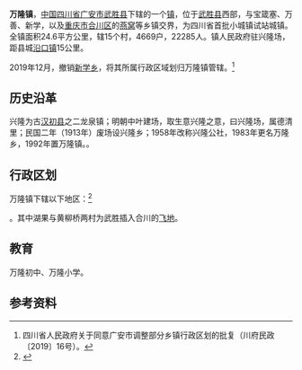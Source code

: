 {{中国乡级行政区|51/16/22/113/000
| 政府驻地 = 武渝路162号
}}
'''万隆镇'''，[[中华人民共和国|中国]][[四川省|四川省]][[广安市|广安市]][[武胜县|武胜县]]下辖的一个[[镇|镇]]，位于[[武胜县|武胜县]]西部，与宝箴塞、万善、新学，以及[[重庆市|重庆市]][[合川区|合川区]]的[[燕窝镇|燕窝]]等乡镇交界，为四川省首批小城镇试站城镇。全镇面积24.6平方公里，辖15个村，4669户，22285人。镇人民政府驻兴隆场，距县城[[沿口镇|沿口镇]]15公里。

2019年12月，撤销[[新学乡|新学乡]]，将其所属行政区域划归万隆镇管辖。<ref>四川省人民政府关于同意广安市调整部分乡镇行政区划的批复（川府民政〔2019〕16号）。</ref>

== 历史沿革 ==
兴隆为古[[汉初县|汉初县]]之二龙泉镇；明朝中叶建场，取生意兴隆之意，曰兴隆场，属德清里；民国二年（1913年）废场设兴隆乡；1958年改称兴隆公社，1983年更名万隆乡，1992年置万隆镇。。

== 行政区划 ==
万隆镇下辖以下地区：<ref>{{PRC admin/ref sgc|51/16/22/113/000}}</ref>

{{PRC admin/children|51/16/22/113/000}}。其中湖果与黄柳桥两村为武胜插入合川的[[飞地|飞地]]。

== 教育 ==
万隆初中、万隆小学。

== 参考资料 ==
{{reflist}}

{{PRC admin/navcat|51/16/22/113/000}}
